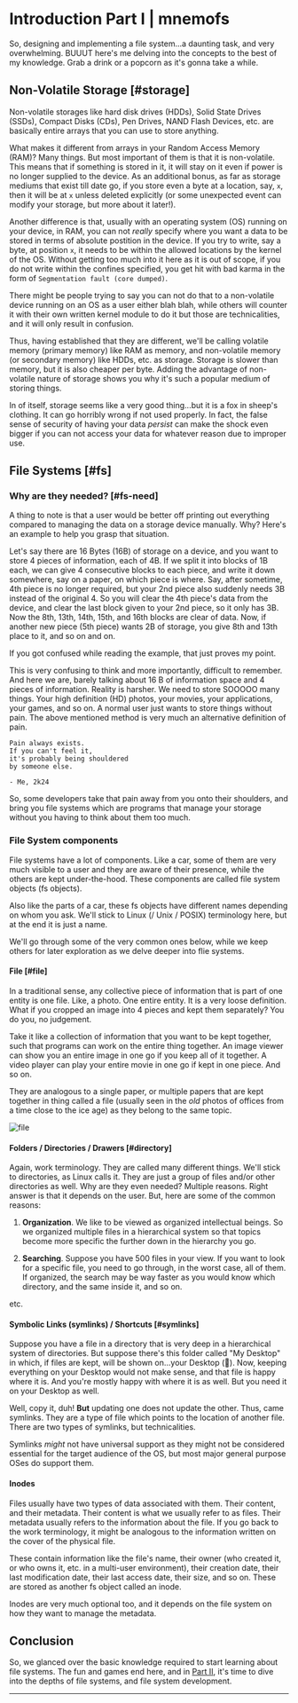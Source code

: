 

# Introduction Part I | mnemofs

So, designing and implementing a file system...a daunting task, and very overwhelming. BUUUT here's me delving into the concepts to the best of my knowledge. Grab a drink or a popcorn as it's gonna take a while.

## Non-Volatile Storage [#storage]

Non-volatile storages like hard disk drives (HDDs), Solid State Drives (SSDs), Compact Disks (CDs), Pen Drives, NAND Flash Devices, etc. are basically entire arrays that you can use to store anything.

What makes it different from arrays in your Random Access Memory (RAM)? Many things. But most important of them is that it is non-volatile. This means that if something is stored in it, it will stay on it even if power is no longer supplied to the device. As an additional bonus, as far as storage mediums that exist till date go, if you store even a byte at a location, say, `x`, then it will be at `x` unless deleted explicitly (or some unexpected event can modify your storage, but more about it later!).

Another difference is that, usually with an operating system (OS) running on your device, in RAM, you can not _really_ specify where you want a data to be stored in terms of absolute postition in the device. If you try to write, say a byte, at position `x`, it needs to be within the allowed locations by the kernel of the OS. Without getting too much into it here as it is out of scope, if you do not write within the confines specified, you get hit with bad karma in the form of `Segmentation fault (core dumped)`.

<Callout type="info" emoji="ℹ️">
There might be people trying to say you can not do that to a non-volatile device running on an OS as a user either blah blah, while others will counter it with their own written kernel module to do it but those are technicalities, and it will only result in confusion.
</Callout>

Thus, having established that they are different, we'll be calling volatile memory (primary memory) like RAM as memory, and non-volatile memory (or secondary memory) like HDDs, etc. as storage. Storage is slower than memory, but it is also cheaper per byte. Adding the advantage of non-volatile nature of storage shows you why it's such a popular medium of storing things.

In of itself, storage seems like a very good thing...but it is a fox in sheep's clothing. It can go horribly wrong if not used properly. In fact, the false sense of security of having your data *persist* can make the shock even bigger if you can not access your data for whatever reason due to improper use.

## File Systems [#fs]

### Why are they needed? [#fs-need]

A thing to note is that a user would be better off printing out everything compared to managing the data on a storage device manually. Why? Here's an example to help you grasp that situation.

Let's say there are 16 Bytes (16B) of storage on a device, and you want to store 4 pieces of information, each of 4B. If we split it into blocks of 1B each, we can give 4 consecutive blocks to each piece, and write it down somewhere, say on a paper, on which piece is where. Say, after sometime, 4th piece is no longer required, but your 2nd piece also suddenly needs 3B instead of the original 4. So you will clear the 4th piece's data from the device, and clear the last block given to your 2nd piece, so it only has 3B. Now the 8th, 13th, 14th, 15th, and 16th blocks are clear of data. Now, if another new piece (5th piece) wants 2B of storage, you give 8th and 13th place to it, and so on and on.

<Callout type="info" emoji="⚠️">
If you got confused while reading the example, that just proves my point.
</Callout>

This is very confusing to think and more importantly, difficult to remember. And here we are, barely talking about 16 B of information space and 4 pieces of information. Reality is harsher. We need to store SOOOOO many things. Your high definition (HD) photos, your movies, your applications, your games, and so on. A normal user just wants to store things without pain. The above mentioned method is very much an alternative definition of pain.

```
Pain always exists.
If you can't feel it,
it's probably being shouldered
by someone else.

- Me, 2k24
```

So, some developers take that pain away from you onto their shoulders, and bring you file systems which are programs that manage your storage without you having to think about them too much.

### File System components

File systems have a lot of components. Like a car, some of them are very much visible to a user and they are aware of their presence, while the others are kept under-the-hood. These components are called file system objects (fs objects).

Also like the parts of a car, these fs objects have different names depending on whom you ask. We'll stick to Linux (/ Unix / POSIX) terminology here, but at the end it is just a name.

We'll go through some of the very common ones below, while we keep others for later exploration as we delve deeper into flie systems.

#### File [#file]

In a traditional sense, any collective piece of information that is part of one entity is one file. Like, a photo. One entire entity. It is a very loose definition. What if you cropped an image into 4 pieces and kept them separately? You do you, no judgement.

Take it like a collection of information that you want to be kept together, such that programs can work on the entire thing together. An image viewer can show you an entire image in one go if you keep all of it together. A video player can play your entire movie in one go if kept in one piece. And so on.

They are analogous to a single paper, or multiple papers that are kept together in thing called a file (usually seen in the *old* photos of offices from a time close to the ice age) as they belong to the same topic.

![file](https://res.cloudinary.com/dbzi2yvvc/image/upload/w_250/v1716193039/71OPhvMBuRL_ywhdnw.jpg)

#### Folders / Directories / Drawers [#directory]

Again, work terminology. They are called many different things. We'll stick to directories, as Linux calls it. They are just a group of files and/or other directories as well. Why are they even needed? Multiple reasons. Right answer is that it depends on the user. But, here are some of the common reasons:

1. **Organization**. We like to be viewed as organized intellectual beings. So we organized multiple files in a hierarchical system so that topics become more specific the further down in the hierarchy you go.

2. **Searching**. Suppose you have 500 files in your view. If you want to look for a specific file, you need to go through, in the worst case, all of them. If organized, the search may be way faster as you would know which directory, and the same inside it, and so on.

etc.

#### Symbolic Links (symlinks) / Shortcuts [#symlinks]

Suppose you have a file in a directory that is very deep in a hierarchical system of directories. But suppose there's this folder called "My Desktop" in which, if files are kept, will be shown on...your Desktop (🤯). Now, keeping everything on your Desktop would not make sense, and that file is happy where it is. And you're mostly happy with where it is as well. But you need it on your Desktop as well.

Well, copy it, duh! **But** updating one does not update the other. Thus, came symlinks. They are a type of file which points to the location of another file. There are two types of symlinks, but technicalities.

Symlinks *might* not have universal support as they might not be considered essential for the target audience of the OS, but most major general purpose OSes do support them.

#### Inodes

Files usually have two types of data associated with them. Their content, and their metadata. Their content is what we usually refer to as files. Their metadata usually refers to the information about the file. If you go back to the work terminology, it might be analogous to the information written on the cover of the physical file.

These contain information like the file's name, their owner (who created it, or who owns it, etc. in a multi-user environment), their creation date, their last modification date, their last access date, their size, and so on. These are stored as another fs object called an inode.

Inodes are very much optional too, and it depends on the file system on how they want to manage the metadata.

## Conclusion

So, we glanced over the basic knowledge required to start learning about file systems. The fun and games end here, and in [Part II]({parttwo}), it's time to dive into the depths of file systems, and file system development.


---

<Cards>
<Card icon="" title="" href="" />
<Card icon="❱&emsp;" title="Part II" href={parttwo} />
</Cards>